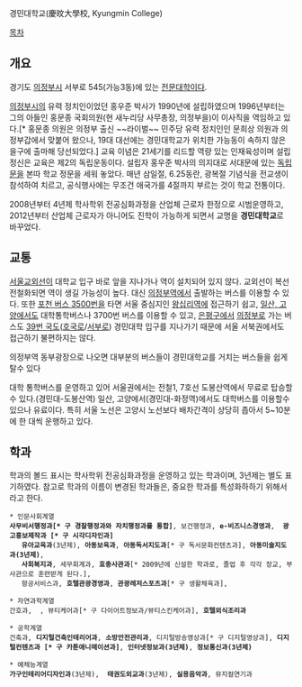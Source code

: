 경민대학교(慶旼大學校, Kyungmin College)

[[목차]]

== 개요 ==
경기도 [[의정부시]] 서부로 545(가능3동)에 있는 [[전문대학]]이다.

[[의정부시]]의 유력 정치인이었던 홍우준 박사가 1990년에 설립하였으며 1996년부터는 그의 아들인 홍문종 국회의원(현 새누리당 사무총장, 의정부을)이 이사직을 역임하고 있다.[* 홍문종 의원은 의정부 출신 ~~라이벌~~ 민주당 유력 정치인인 문희상 의원과 의정부갑에서 맞붙어 왔으나, 19대 대선에는 경민대학교가 위치한 가능동이 속하지 않은 을구에 출마해 당선되었다.] 교육 이념은 21세기를 리드할 역량 있는 인재육성이며 설립 정신은 교육은 제2의 독립운동이다. 설립자 홍우준 박사의 의지대로 서대문에 있는 [[독립문]]을 본따 학교 정문을 세워 놓았다. 매년 삼일절, 6.25동란, 광복절 기념식을 전교생이 참석하여 치르고, 공식행사에는 무조건 애국가를 4절까지 부르는 것이 학교 전통이다.

2008년부터 4년제 학사학위 전공심화과정을 산업체 근로자 한정으로 시범운영하고, 2012년부터 산업체 근로자가 아니어도 진학이 가능하게 되면서 교명을 '''경민대학교'''로 바꾸었다.

== 교통 ==
[[서울교외선]]이 대학교 입구 바로 앞을 지나가나 역이 설치되어 있지 않다. 교외선이 복선 전철화되면 역이 생길 가능성이 높다. 대신 [[의정부]]역에서 출발하는 버스를 이용할 수 있다. 또한 [[포천 버스 3500]]번을 타면 서울 중심지인 [[왕십리역]]에 접근하기 쉽고, [[일산, 고양]]에서도 대학통학버스나 3700번 버스를 이용할 수 있고, [[은평구]]에서 [[의정부]]로 가는 버스도 [[39번 국도]]([[호국로]]/[[서부로]]) 경민대학 입구를 지나가기 때문에 서울 서북권에서도 접근하기 불편하지는 않다.

의정부역 동부광장으로 나오면 대부분의 버스들이 경민대학교를 거치는 버스들을 쉽게 탈수 있다

대학 통학버스를 운영하고 있어 서울권에서는 전철1, 7호선 도봉산역에서 무료로 탑승할 수 있다.(경민대-도봉산역) 
일산, 고양에서(경민대-화정역)에서도 대학버스를 이용할수 있으나 유료이다. 특히 서울 노선은 고양시 노선보다 배차간격이 상당히 좁아서 5~10분에 한 대씩 운행하고 있다.

== 학과 ==
학과의 볼드 표시는 학사학위 전공심화과정을 운영하고 있는 학과이며, 3년제는 별도 표기하였다.
참고로 학과의 이름이 변경된 학과들은, 중요한 학과를 특성화하하기 위해서라고 한다.

 * 인문사회계열
 '''사무비서행정과[* 구 경찰행정과와 자치행정과를 통합]''', 보건행정과, '''e-비즈니스경영과''',  '''광고홍보제작과 [* 구 시각디자인과]'''
    '''유아교육과'''(3년제), '''아동보육과''', '''아동독서지도과'''[* 구 독서문화컨텐츠과], '''아동미술지도과(3년제)''', 
    '''사회복지과''', 세무회계과, '''효충사관과'''[* 2009년에 신설한 학과로, 졸업 후 각각 장교, 부사관으로 훈련받게 된다.],  
    항공서비스과, '''호텔관광경영과''', '''관광레저스포츠과'''[* 구 생활체육과],

 * 자연과학계열
 간호과,  , 뷰티케어과[* 구 다이어트정보과/뷰티스킨케어과], '''호텔외식조리과'''

 * 공학계열
 건축과, '''디지털건축인테리어과''', '''소방안전관리과''', 디지털방송영상과[* 구 디지털영상과], '''디지털컨텐츠과 [* 구 카툰애니메이션과]''', '''인터넷정보과(3년제)''', '''정보통신과(3년제)'''

 * 예체능계열
 '''가구인테리어디자인과'''(3년제),  '''태권도외교과'''(3년제), '''실용음악과''', 뮤지컬연기과
